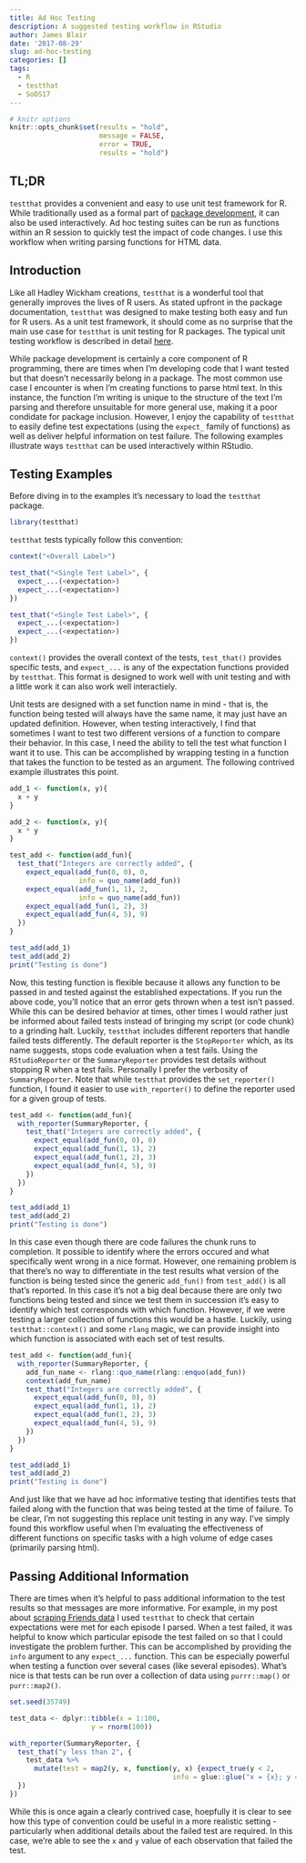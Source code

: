 ```yaml
---
title: Ad Hoc Testing
description: A suggested testing workflow in RStudio
author: James Blair
date: '2017-08-29'
slug: ad-hoc-testing
categories: []
tags:
  - R
  - testthat
  - SoDS17
---
```

```r
# knitr options
knitr::opts_chunk$set(results = "hold",
                      message = FALSE,
                      error = TRUE,
                      results = "hold")
```


## TL;DR
`testthat` provides a convenient and easy to use unit test framework for R. While traditionally used as a formal part of [package development](http://r-pkgs.had.co.nz/tests.html), it can also be used interactively. Ad hoc testing suites can be run as functions within an R session to quickly test the impact of code changes. I use this workflow when writing parsing functions for HTML data.

## Introduction
Like all Hadley Wickham creations, `testthat` is a wonderful tool that generally improves the lives of R users. As stated upfront in the package documentation, `testthat` was designed to make testing both easy and fun for R users. As a unit test framework, it should come as no surprise that the main use case for `testthat` is unit testing for R packages. The typical unit testing workflow is described in detail [here](http://r-pkgs.had.co.nz/tests.html).

While package development is certainly a core component of R programming, there are times when I'm developing code that I want tested but that doesn't necessarily belong in a package. The most common use case I encounter is when I'm creating functions to parse html text. In this instance, the function I'm writing is unique to the structure of the text I'm parsing and therefore unsuitable for more general use, making it a poor condidate for package inclusion. However, I enjoy the capability of `testthat` to easily define test expectations (using the `expect_` family of functions) as well as deliver helpful information on test failure. The following examples illustrate ways `testthat` can be used interactively within RStudio.

## Testing Examples
Before diving in to the examples it's necessary to load the `testthat` package.
```r
library(testthat)
```

`testthat` tests typically follow this convention:

```r
context("<Overall Label>")

test_that("<Single Test Label>", {
  expect_...(<expectation>)
  expect_...(<expectation>)
})

test_that("<Single Test Label>", {
  expect_...(<expectation>)
  expect_...(<expectation>)
})
```

`context()` provides the overall context of the tests, `test_that()` provides specific tests, and `expect_...` is any of the expectation functions provided by `testthat`. This format is designed to work well with unit testing and with a little work it can also work well interactiely. 

Unit tests are designed with a set function name in mind - that is, the function being tested will always have the same name, it may just have an updated definition. However, when testing interactively, I find that sometimes I want to test two different versions of a function to compare their behavior. In this case, I need the ability to tell the test what function I want it to use. This can be accomplished by wrapping testing in a function that takes the function to be tested as an argument. The following contrived example illustrates this point.

```r
add_1 <- function(x, y){
  x + y
}

add_2 <- function(x, y){
  x * y
}

test_add <- function(add_fun){
  test_that("Integers are correctly added", {
    expect_equal(add_fun(0, 0), 0,
                 info = quo_name(add_fun))
    expect_equal(add_fun(1, 1), 2,
                 info = quo_name(add_fun))
    expect_equal(add_fun(1, 2), 3)
    expect_equal(add_fun(4, 5), 9)
  })
}

test_add(add_1)
test_add(add_2)
print("Testing is done")
```

Now, this testing function is flexible because it allows any function to be passed in and tested against the established expectations. If you run the above code, you'll notice that an error gets thrown when a test isn't passed. While this can be desired behavior at times, other times I would rather just be informed about failed tests instead of bringing my script (or code chunk) to a grinding halt. Luckily, `testthat` includes different reporters that handle failed tests differently. The default reporter is the `StopReporter` which, as its name suggests, stops code evaluation when a test fails. Using the `RStudioReporter` or the `SummaryReporter` provides test details without stopping R when a test fails. Personally I prefer the verbosity of `SummaryReporter`. Note that while `testthat` provides the `set_reporter()` function, I found it easier to use `with_reporter()` to define the reporter used for a given group of tests.

```r
test_add <- function(add_fun){
  with_reporter(SummaryReporter, {
    test_that("Integers are correctly added", {
      expect_equal(add_fun(0, 0), 0)
      expect_equal(add_fun(1, 1), 2)
      expect_equal(add_fun(1, 2), 3)
      expect_equal(add_fun(4, 5), 9)
    })
  })
}

test_add(add_1)
test_add(add_2)
print("Testing is done")
```

In this case even though there are code failures the chunk runs to completion. It possible to identify where the errors occured and what specifically went wrong in a nice format. However, one remaining problem is that there's no way to differentiate in the test results what version of the function is being tested since the generic `add_fun()` from `test_add()` is all that's reported. In this case it's not a big deal because there are only two functions being tested and since we test them in succession it's easy to identify which test corresponds with which function. However, if we were testing a larger collection of functions this would be a hastle. Luckily, using `testthat::context()` and some `rlang` magic, we can provide insight into which function is associated with each set of test results.

```r
test_add <- function(add_fun){
  with_reporter(SummaryReporter, {
    add_fun_name <- rlang::quo_name(rlang::enquo(add_fun))
    context(add_fun_name)
    test_that("Integers are correctly added", {
      expect_equal(add_fun(0, 0), 0)
      expect_equal(add_fun(1, 1), 2)
      expect_equal(add_fun(1, 2), 3)
      expect_equal(add_fun(4, 5), 9)
    })
  })
}

test_add(add_1)
test_add(add_2)
print("Testing is done")
```

And just like that we have ad hoc informative testing that identifies tests that failed along with the function that was being tested at the time of failure. To be clear, I'm not suggesting this replace unit testing in any way. I've simply found this workflow useful when I'm evaluating the effectiveness of different functions on specific tasks with a high volume of edge cases (primarily parsing html).

## Passing Additional Information
There are times when it's helpful to pass additional information to the test results so that messages are more informative. For example, in my post about [scraping Friends data]() I used `testthat` to check that certain expectations were met for each episode I parsed. When a test failed, it was helpful to know which particular episode the test failed on so that I could investigate the problem further. This can be accomplished by providing the `info` argument to any `expect_...` function. This can be especially powerful when testing a function over several cases (like several episodes). What's nice is that tests can be run over a collection of data using `purrr::map()` or `purr::map2()`.

```r
set.seed(35749)

test_data <- dplyr::tibble(x = 1:100,
                    y = rnorm(100))

with_reporter(SummaryReporter, {
  test_that("y less than 2", {
    test_data %>% 
      mutate(test = map2(y, x, function(y, x) {expect_true(y < 2,
                                        info = glue::glue("x = {x}; y = {y}"))}))
  })
})
```

While this is once again a clearly contrived case, hoepfully it is clear to see how this type of convention could be useful in a more realistic setting - particularly when additional details about the failed test are required. In this case, we're able to see the `x` and `y` value of each observation that failed the test.